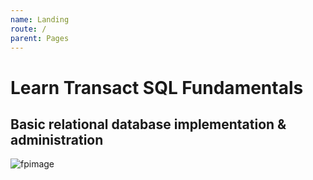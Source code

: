 ```yaml
---
name: Landing
route: /
parent: Pages
---
```



# Learn Transact SQL Fundamentals
## Basic relational database implementation & administration

![fpimage](https://zeit-optipng-server-01.c1i44.now.sh/learnsql/cloudsql-server.png)


<LandImg/>
